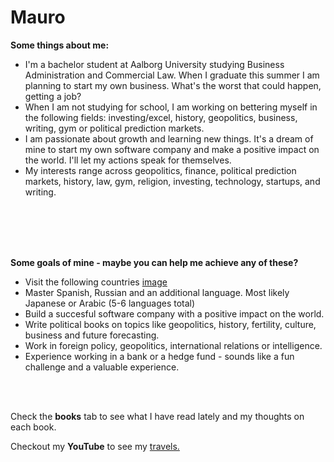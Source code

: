 # Mauro 

**Some things about me:**

- I'm a bachelor student at Aalborg University studying Business Administration and Commercial Law. When I graduate this summer I am planning to start my own business. What's the worst that could happen, getting a job?
- When I am not studying for school, I am working on bettering myself in the following fields: investing/excel, history, geopolitics, business, writing, gym or political prediction markets. 
- I am passionate about growth and learning new things. It's a dream of mine to start my own software company and make a positive impact on the world. I'll let my actions speak for themselves.
- My interests range across geopolitics, finance, political prediction markets, history, law, gym, religion, investing, technology, startups, and writing. 


<br> </br>
<br> </br>

**Some goals of mine - maybe you can help me achieve any of these?**
- Visit the following countries [image](https://i.imgur.com/H6dQ6Do.png)
- Master Spanish, Russian and an additional language. Most likely Japanese or Arabic (5-6 languages total)
- Build a succesful software company with a positive impact on the world. 
- Write political books on topics like geopolitics, history, fertility, culture, business and future forecasting.
- Work in foreign policy, geopolitics, international relations or intelligence. 
- Experience working in a bank or a hedge fund - sounds like a fun challenge and a valuable experience. 

 <br> </br>

Check the **books** tab to see what I have read lately and my thoughts on each book.


Checkout my **YouTube** to see my [travels.](https://www.youtube.com/channel/UCG6Ty3jK1fIGAL_3_9KNraQ)


